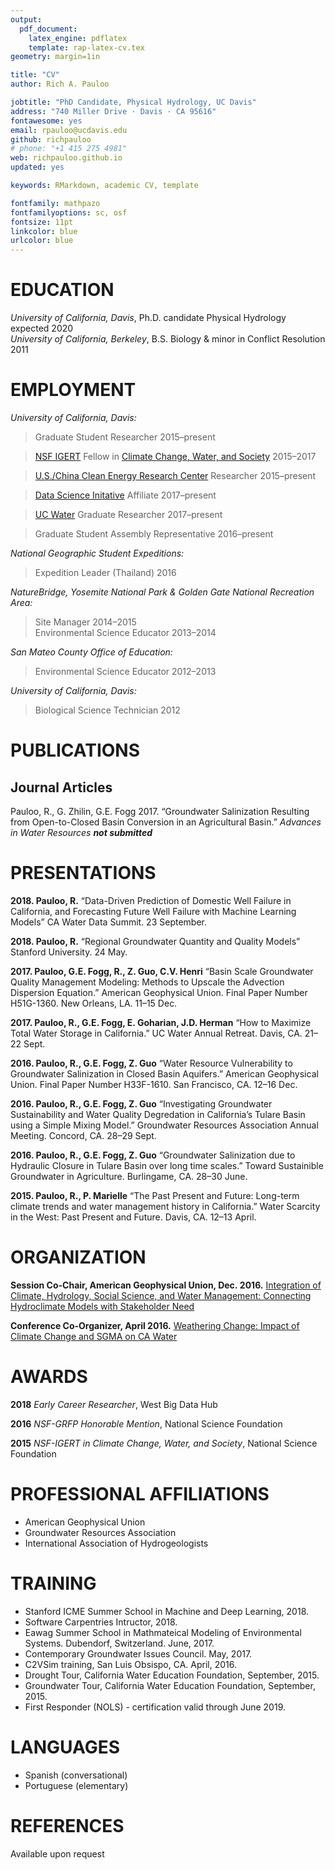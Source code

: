 ```yaml
---
output: 
  pdf_document:
    latex_engine: pdflatex
    template: rap-latex-cv.tex
geometry: margin=1in

title: "CV"
author: Rich A. Pauloo

jobtitle: "PhD Candidate, Physical Hydrology, UC Davis"
address: "740 Miller Drive · Davis · CA 95616"
fontawesome: yes
email: rpauloo@ucdavis.edu
github: richpauloo
# phone: "+1 415 275 4981"
web: richpauloo.github.io
updated: yes

keywords: RMarkdown, academic CV, template

fontfamily: mathpazo
fontfamilyoptions: sc, osf
fontsize: 11pt
linkcolor: blue
urlcolor: blue
---
```


# EDUCATION

*University of California, Davis*, Ph.D. candidate Physical Hydrology \hfill expected 2020  
*University of California, Berkeley*, B.S. Biology & minor in Conflict Resolution \hfill 2011  

# EMPLOYMENT

*University of California, Davis:*

 > Graduate Student Researcher \hfill 2015--present
 
 > [NSF IGERT](http://www.igert.org/) Fellow in [Climate Change, Water, and Society](http://ccwas.ucdavis.edu/) \hfill 2015--2017
 
 > [U.S./China Clean Energy Research Center](https://cerc-wet.berkeley.edu/) Researcher \hfill 2015--present
 
 > [Data Science Initative](http://dsi.ucdavis.edu/) Affiliate \hfill 2017--present
 
 > [UC Water](http://ucwater.org/) Graduate Researcher \hfill 2017--present
 
 > Graduate Student Assembly Representative \hfill 2016--present
 
*National Geographic Student Expeditions:*

 > Expedition Leader (Thailand) \hfill 2016

*NatureBridge, Yosemite National Park & Golden Gate National Recreation Area:*

 > Site Manager \hfill 2014--2015  
 > Environmental Science Educator \hfill 2013--2014

*San Mateo County Office of Education:*

 > Environmental Science Educator \hfill 2012--2013

*University of California, Davis:*

 > Biological Science Technician  \hfill 2012

<!-- # TEACHING -->

<!-- *Instructor, Data Wrangling for Ecologists, GGE 298, University of California Davis* \hfill Winter Quarter 2017 -->

<!-- > Teach 25+ graduate students in ecology how to use R to interact with data including: data structure, version control, and programming for data manipulation, analysis, and visualization. Built website and made course materials openly available on github. (https://gge-ucd.github.io/wRangling-Ecology/) (https://github.com/gge-ucd/wRangling_Seminar). -->

# PUBLICATIONS

## **Journal Articles**

Pauloo, R., G. Zhilin, G.E. Fogg 2017. "Groundwater Salinization Resulting from Open-to-Closed Basin Conversion in an Agricultural Basin." *Advances in Water Resources* *__not submitted__*

<!-- Steel, A.E., R.A. Peek, R.A. Lusardi, S.M. Yarnell. 2017. "Associating Metrics Of Hydrologic Variability With Benthic Macroinvertebrate Communities In Regulated And Unregulated Snowmelt-Dominated Rivers." *Freshwater Biology* *__in press__*. -->

<!-- Yarnell, S., R. Peek, G. Epke and A. Lind. 2016. "Management of the Spring Snowmelt Recession in Regulated Systems." *JAWRA Journal of the American Water Resources Association* 52(3): 723--736. -->

<!-- ## **Other Publications** -->

<!-- Yarnell, S.M, R.A. Peek, D.E. Rheinheimer, A.J. Lind, and J.H. Viers. 2013. "Management of the Spring Snowmelt Recession: An Integrated Analysis of Empirical, Hydrodynamic, and Hydropower Modeling Applications." Final Report. California Energy Commission. Publication number: CEC-500-2013. 137 pp. -->

<!-- ## **Acknowledged** -->

<!-- Catenazzi, A., S. J. Kupferberg. 2017. Variation in thermal niche of a declining river-breeding frog: From counter-gradient responses to population distribution patterns. *Freshwater Biology* 62(7):1255--1265. DOI: 10.1111/fwb.12942 -->

# PRESENTATIONS

**2018. Pauloo, R.** "Data-Driven Prediction of Domestic Well Failure in California, and Forecasting Future Well Failure with Machine Learning Models" CA Water Data Summit. 23 September.  

**2018. Pauloo, R.** "Regional Groundwater Quantity and Quality Models" Stanford University. 24 May.  

**2017. Pauloo, G.E. Fogg, R., Z. Guo, C.V. Henri** "Basin Scale Groundwater Quality Management Modeling: Methods to Upscale the Advection Dispersion Equation." American Geophysical Union. Final Paper Number H51G-1360. New Orleans, LA. 11--15 Dec. 

**2017. Pauloo, R., G.E. Fogg, E. Goharian, J.D. Herman** "How to Maximize Total Water Storage in California." UC Water Annual Retreat. Davis, CA. 21--22 Sept. 

**2016. Pauloo, R., G.E. Fogg, Z. Guo** "Water Resource Vulnerability to Groundwater Salinization in Closed Basin Aquifers." American Geophysical Union. Final Paper Number H33F-1610. San Francisco, CA. 12--16 Dec. 

**2016. Pauloo, R., G.E. Fogg, Z. Guo** "Investigating Groundwater Sustainability and Water Quality Degredation in California’s Tulare Basin using a Simple Mixing Model." Groundwater Resources Association Annual Meeting. Concord, CA. 28--29 Sept.

**2016. Pauloo, R., G.E. Fogg, Z. Guo** "Groundwater Salinization due to Hydraulic Closure in Tulare Basin over long time scales." Toward Sustainible Groundwater in Agriculture. Burlingame, CA. 28--30 June.

**2015. Pauloo, R., P. Marielle** "The Past Present and Future: Long-term climate trends and water management history in California." Water Scarcity in the West: Past Present and Future. Davis, CA. 12--13 April.

<!-- # PUBLIC MEDIA -->

<!-- “The Aggie Brickyard.” Co-Founder & Design Editor,  2015--present.   -->

<!-- > https://aggiebrickyard.github.io -->

# ORGANIZATION

**Session Co-Chair, American Geophysical Union, Dec. 2016.** [Integration of Climate, Hydrology, Social Science, and Water Management: Connecting Hydroclimate Models with Stakeholder Need](https://agu.confex.com/agu/fm16/meetingapp.cgi/Session/13694)  

**Conference Co-Organizer, April 2016.** [Weathering Change: Impact of Climate Change and SGMA on CA Water](https://watershed.ucdavis.edu/news/2016/03/09/april-4-5-weathering-change-impact-climate-change-and-sgma-ca-water-conference)  

# AWARDS

**2018**  *Early Career Researcher*, West Big Data Hub  

**2016**  *NSF-GRFP Honorable Mention*, National Science Foundation  

**2015**  *NSF-IGERT in Climate Change, Water, and Society*, National Science Foundation  

# PROFESSIONAL AFFILIATIONS

* American Geophysical Union  
* Groundwater Resources Association  
* International Association of Hydrogeologists  

# TRAINING  

* Stanford ICME Summer School in Machine and Deep Learning, 2018.  
* Software Carpentries Intructor, 2018.  
* Eawag Summer School in Mathmateical Modeling of Environmental Systems. Dubendorf, Switzerland. June, 2017.  
* Contemporary Groundwater Issues Council. May, 2017.  
* C2VSim training, San Luis Obsispo, CA. April, 2016.  
* Drought Tour, California Water Education Foundation, September, 2015.  
* Groundwater Tour, California Water Education Foundation, September, 2015.  
* First Responder (NOLS) - certification valid through June 2019.  
  
# LANGUAGES

* Spanish (conversational)  
* Portuguese (elementary)  

# REFERENCES

Available upon request

